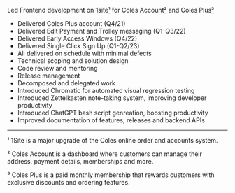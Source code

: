 Led Frontend development on 1site<a title="Note 1" href="#note1">¹</a> for Coles Account<a title="Note 2" href="#note2">²</a> and Coles Plus<a title="Note 3" href="#note3">³</a>
- Delivered Coles Plus account (Q4/21)
- Delivered Edit Payment and Trolley messaging (Q1-Q3/22)
- Delivered Early Access Windows (Q4/22)
- Delivered Single Click Sign Up (Q1-Q2/23)
- All delivered on schedule with minimal defects
- Technical scoping and solution design
- Code review and mentoring
- Release management
- Decomposed and delegated work
- Introduced Chromatic for automated visual regression testing
- Introduced Zettelkasten note-taking system, improving developer productivity
- Introduced ChatGPT bash script genreation, boosting productivity
- Improved documentation of features, releases and backend APIs

-----

<a name="note1">¹</a> 1Site is a major upgrade of the Coles online order and accounts system.

<a name="note2">²</a> Coles Account is a dashboard where customers can manage their address, payment details, memberships and more.

<a name="note3">³</a> Coles Plus is a paid monthly membership that rewards customers with exclusive discounts and ordering features.